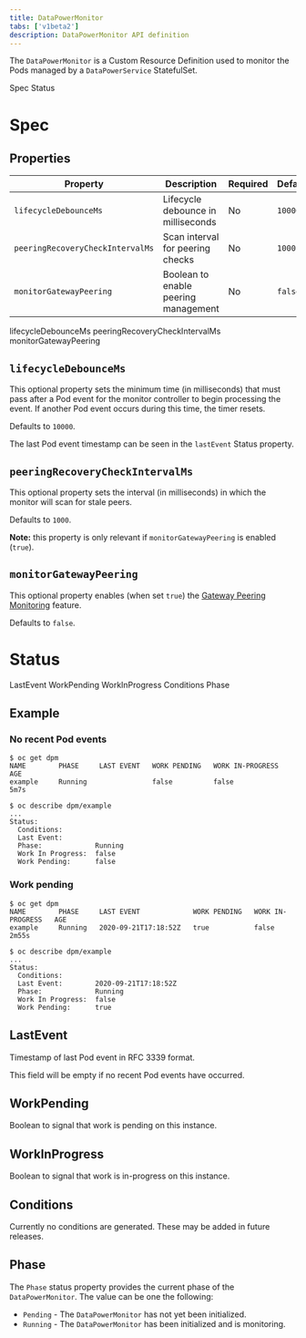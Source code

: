 ```yaml
---
title: DataPowerMonitor
tabs: ['v1beta2']
description: DataPowerMonitor API definition
---
```


<PageDescription>

The `DataPowerMonitor` is a Custom Resource Definition used to monitor the Pods managed by a `DataPowerService` StatefulSet.

</PageDescription>

<AnchorLinks>
  <AnchorLink>Spec</AnchorLink>
  <AnchorLink>Status</AnchorLink>
</AnchorLinks>

# Spec

## Properties

|Property                         |Description                                   |Required|Default   |
|---------------------------------|----------------------------------------------|--------|----------|
|`lifecycleDebounceMs`            |Lifecycle debounce in milliseconds            |No      |`10000`   |
|`peeringRecoveryCheckIntervalMs` |Scan interval for peering checks              |No      |`1000`    |
|`monitorGatewayPeering`          |Boolean to enable peering management          |No      |`false`   |

<AnchorLinks small>
  <AnchorLink>lifecycleDebounceMs</AnchorLink>
  <AnchorLink>peeringRecoveryCheckIntervalMs</AnchorLink>
  <AnchorLink>monitorGatewayPeering</AnchorLink>
</AnchorLinks>

## `lifecycleDebounceMs`

This optional property sets the minimum time (in milliseconds) that must pass after a Pod event for the monitor controller to begin processing the event. If another Pod event occurs during this time, the timer resets.

Defaults to `10000`.

<InlineNotification>

The last Pod event timestamp can be seen in the `lastEvent` Status property.

</InlineNotification>

## `peeringRecoveryCheckIntervalMs`

This optional property sets the interval (in milliseconds) in which the monitor will scan for stale peers.

Defaults to `1000`.

<InlineNotification>

**Note:** this property is only relevant if `monitorGatewayPeering` is enabled (`true`).

</InlineNotification>

## `monitorGatewayPeering`

This optional property enables (when set `true`) the [Gateway Peering Monitoring](/features/monitor#gateway-peering-monitoring) feature.

Defaults to `false`.

# Status

<AnchorLinks>
  <AnchorLink>LastEvent</AnchorLink>
  <AnchorLink>WorkPending</AnchorLink>
  <AnchorLink>WorkInProgress</AnchorLink>
  <AnchorLink>Conditions</AnchorLink>
  <AnchorLink>Phase</AnchorLink>
</AnchorLinks>

## Example

### No recent Pod events

```
$ oc get dpm
NAME        PHASE     LAST EVENT   WORK PENDING   WORK IN-PROGRESS   AGE
example     Running                false          false              5m7s

$ oc describe dpm/example
...
Status:
  Conditions:
  Last Event:
  Phase:             Running
  Work In Progress:  false
  Work Pending:      false
```

### Work pending

```
$ oc get dpm
NAME        PHASE     LAST EVENT             WORK PENDING   WORK IN-PROGRESS   AGE
example     Running   2020-09-21T17:18:52Z   true           false              2m55s

$ oc describe dpm/example
...
Status:
  Conditions:
  Last Event:        2020-09-21T17:18:52Z
  Phase:             Running
  Work In Progress:  false
  Work Pending:      true
```

## LastEvent

Timestamp of last Pod event in RFC 3339 format.

<InlineNotification>

This field will be empty if no recent Pod events have occurred.

</InlineNotification>

## WorkPending

Boolean to signal that work is pending on this instance.

## WorkInProgress

Boolean to signal that work is in-progress on this instance.

## Conditions

Currently no conditions are generated. These may be added in future releases.

## Phase

The `Phase` status property provides the current phase of the `DataPowerMonitor`. The value can be one the following:

- `Pending` - The `DataPowerMonitor` has not yet been initialized.
- `Running` - The `DataPowerMonitor` has been initialized and is monitoring.